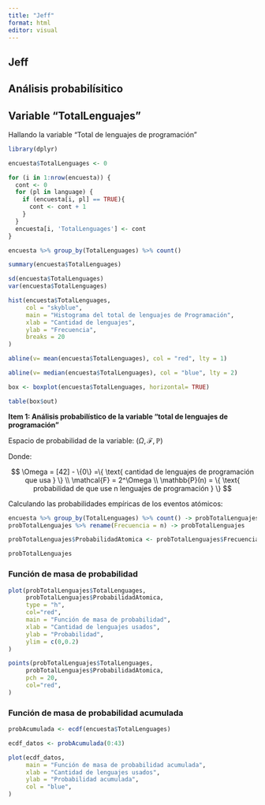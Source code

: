 ```yaml
---
title: "Jeff"
format: html
editor: visual
---
```


## Jeff

## Análisis probabilísitico

## Variable "TotalLenguajes"

Hallando la variable "Total de lenguajes de programación"

```r
library(dplyr)
```

```r
encuesta$TotalLenguages <- 0
```

```r
for (i in 1:nrow(encuesta)) {
  cont <- 0
  for (pl in language) {
    if (encuesta[i, pl] == TRUE){
      cont <- cont + 1
    }
  }
  encuesta[i, 'TotalLenguages'] <- cont
}
```

```r
encuesta %>% group_by(TotalLenguages) %>% count()
```

```r
summary(encuesta$TotalLenguages)
```

```r
sd(encuesta$TotalLenguages)
var(encuesta$TotalLenguages)
```

```r
hist(encuesta$TotalLenguages,
     col = "skyblue",
     main = "Histograma del total de lenguajes de Programación",
     xlab = "Cantidad de lenguajes", 
     ylab = "Frecuencia",
     breaks = 20
)

abline(v= mean(encuesta$TotalLenguages), col = "red", lty = 1)

abline(v= median(encuesta$TotalLenguages), col = "blue", lty = 2)

```

```r
box <- boxplot(encuesta$TotalLenguages, horizontal= TRUE) 
```

```r
table(box$out)
```

**Item 1: Análisis probabilístico de la variable "total de lenguajes de programación"**

Espacio de probabilidad de la variable: $(\Omega,\mathcal{F},\mathbb{P})$

Donde:

$$
\Omega = [42] - \{0\} =\{ \text{ cantidad de lenguajes de programación que usa } \} \\
\mathcal{F} = 2^\Omega \\
\mathbb{P}(n) = \{ \text{ probabilidad de que use n lenguajes de programación } \} 
$$

Calculando las probabilidades empíricas de los eventos atómicos:

```r
encuesta %>% group_by(TotalLenguages) %>% count() -> probTotalLenguajes
probTotalLenguajes %>% rename(Frecuencia = n) -> probTotalLenguajes
```

```r
probTotalLenguajes$ProbabilidadAtomica <- probTotalLenguajes$Frecuencia / nrow(encuesta)
```

```r
probTotalLenguajes
```

### Función de masa de probabilidad

```r
plot(probTotalLenguajes$TotalLenguages, 
     probTotalLenguajes$ProbabilidadAtomica, 
     type = "h", 
     col="red",
     main = "Función de masa de probabilidad",
     xlab = "Cantidad de lenguajes usados",
     ylab = "Probabilidad",
     ylim = c(0,0.2)
)

points(probTotalLenguajes$TotalLenguages, 
     probTotalLenguajes$ProbabilidadAtomica,  
     pch = 20, 
     col="red",
)
```

### Función de masa de probabilidad acumulada

```r
probAcumulada <- ecdf(encuesta$TotalLenguages)

ecdf_datos <- probAcumulada(0:43)

plot(ecdf_datos, 
     main = "Función de masa de probabilidad acumulada", 
     xlab = "Cantidad de lenguajes usados", 
     ylab = "Probabilidad acumulada",
     col = "blue",
)
```
